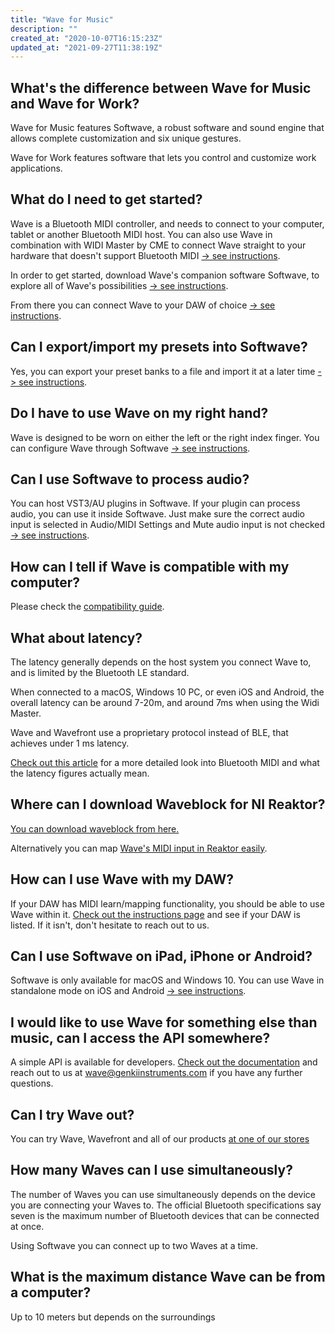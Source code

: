 ```yaml
---
title: "Wave for Music"
description: ""
created_at: "2020-10-07T16:15:23Z"
updated_at: "2021-09-27T11:38:19Z"
---
```



## What's the difference between Wave for Music and Wave for Work?
Wave for Music features Softwave, a robust software and sound engine that allows complete customization and six unique gestures.

Wave for Work features software that lets you control and customize work applications.

## What do I need to get started?

Wave is a Bluetooth MIDI controller, and needs to connect to your computer, tablet or another Bluetooth MIDI host.
You can also use Wave in combination with WIDI Master by CME to connect Wave straight to your hardware that doesn't support Bluetooth MIDI [-&gt; see instructions](/widi-master/overview).

In order to get started, download Wave's companion software Softwave, to explore all of Wave's possibilities [-&gt; see instructions](/wave-for-music/softwave-basics/about/).

From there you can connect Wave to your DAW of choice [-&gt; see instructions](/wave-for-music/daw/cc-numbers).

## Can I export/import my presets into Softwave?

Yes, you can export your preset banks to a file and import it at a later time [-&gt; see instructions](/wave-for-music/preset-bank/saving-loading/).

## Do I have to use Wave on my right hand?

Wave is designed to be worn on either the left or the right index finger. You can configure Wave through Softwave [-&gt; see instructions](/wave-for-music/settings/configuration-panel/).

## Can I use Softwave to process audio?

You can host VST3/AU plugins in Softwave. If your plugin can process audio, you can use it inside Softwave. Just make sure the correct audio input is selected in Audio/MIDI Settings and Mute audio input is not checked [-&gt; see instructions](/wave-for-music/presets/hosting-vst3-au/).

## How can I tell if Wave is compatible with my computer?

Please check the [compatibility guide](/general/compatibility).

## What about latency?

The latency generally depends on the host system you connect Wave to, and is limited by the Bluetooth LE standard.

When connected to a macOS, Windows 10 PC, or even iOS and Android, the overall latency can be around 7-20m, and around 7ms when using the Widi Master.

Wave and Wavefront use a proprietary protocol instead of BLE, that achieves under 1 ms latency.

[Check out this article](https://medium.com/@thomasgerbrands/the-truth-about-bluetooth-midi-54a3dc633052) for a more detailed look into Bluetooth MIDI and what the latency figures actually mean.

## Where can I download Waveblock for NI Reaktor?

[ You can download waveblock from here. ](/waveblock.zip)

Alternatively you can map [Wave's MIDI input in Reaktor easily](https://support.native-instruments.com/hc/en-us/articles/209583209-How-to-Map-MIDI-and-OSC-Controllers-in-REAKTOR-5-8-or-Higher).

## How can I use Wave with my DAW?

If your DAW has MIDI learn/mapping functionality, you should be able to use Wave within it. [Check out the instructions page](/wave-for-music/daw/cc-numbers) and see if your DAW is listed. If it isn't, don't hesitate to reach out to us.

## Can I use Softwave on iPad, iPhone or Android?

Softwave is only available for macOS and Windows 10. You can use Wave in standalone mode on iOS and Android [-&gt; see instructions](/wave-for-music/standalone-mode/overview).

## I would like to use Wave for something else than music, can I access the API somewhere?

A simple API is available for developers. [Check out the documentation](https://github.com/genkiinstruments/genki-wave) and reach out to us at wave@genkiinstruments.com if you have any further questions.

## Can I try Wave out?


You can try Wave, Wavefront and all of our products [ at one of our stores ](/general/store-locator)


## How many Waves can I use simultaneously?

The number of Waves you can use simultaneously depends on the device you are connecting your Waves to. The official Bluetooth specifications say seven is the maximum number of Bluetooth devices that can be connected at once.

Using Softwave you can connect up to two Waves at a time.

## What is the maximum distance Wave can be from a computer?

Up to 10 meters but depends on the surroundings

